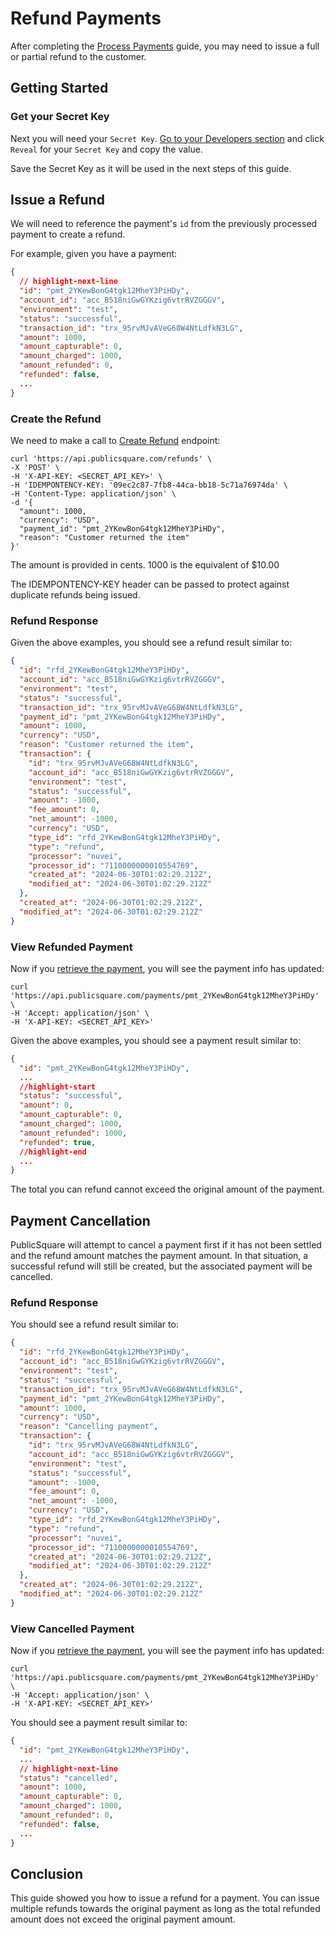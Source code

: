 
# Refund Payments

After completing the [Process Payments](/guides/payments/process-card-payments) guide, you may need to issue a full or partial refund to the customer.

## Getting Started

<GettingStartedSection />

### Get your Secret Key

Next you will need your `Secret Key`. [Go to your Developers section](https://portal.publicsquare.com/developers/api-keys) and click `Reveal` for your `Secret Key` and copy the value.

<Alert>Save the Secret Key as it will be used in the next steps of this guide.</Alert>

## Issue a Refund

We will need to reference the payment's `id` from the previously processed payment to create a refund.

For example, given you have a payment:

```json showLineNumbers
{
  // highlight-next-line
  "id": "pmt_2YKewBonG4tgk12MheY3PiHDy",
  "account_id": "acc_B518niGwGYKzig6vtrRVZGGGV",
  "environment": "test",
  "status": "successful",
  "transaction_id": "trx_95rvMJvAVeG68W4NtLdfkN3LG",
  "amount": 1000,
  "amount_capturable": 0,
  "amount_charged": 1000,
  "amount_refunded": 0,
  "refunded": false,
  ...
}
```

### Create the Refund

We need to make a call to [Create Refund](/api/financial/create-refund) endpoint:

```shell showLineNumbers title="Create a Refund"
curl 'https://api.publicsquare.com/refunds' \
-X 'POST' \
-H 'X-API-KEY: <SECRET_API_KEY>' \
-H 'IDEMPONTENCY-KEY: '09ec2c87-7fb8-44ca-bb18-5c71a76974da' \
-H 'Content-Type: application/json' \
-d '{
  "amount": 1000,
  "currency": "USD",
  "payment_id": "pmt_2YKewBonG4tgk12MheY3PiHDy",
  "reason": "Customer returned the item"
}'
```

<Alert>The amount is provided in cents. 1000 is the equivalent of $10.00</Alert>

<Alert type="warning">The IDEMPONTENCY-KEY header can be passed to protect against duplicate refunds being issued.</Alert>

### Refund Response

Given the above examples, you should see a refund result similar to:

```json showLineNumbers
{
  "id": "rfd_2YKewBonG4tgk12MheY3PiHDy",
  "account_id": "acc_B518niGwGYKzig6vtrRVZGGGV",
  "environment": "test",
  "status": "successful",
  "transaction_id": "trx_95rvMJvAVeG68W4NtLdfkN3LG",
  "payment_id": "pmt_2YKewBonG4tgk12MheY3PiHDy",
  "amount": 1000,
  "currency": "USD",
  "reason": "Customer returned the item",
  "transaction": {
    "id": "trx_95rvMJvAVeG68W4NtLdfkN3LG",
    "account_id": "acc_B518niGwGYKzig6vtrRVZGGGV",
    "environment": "test",
    "status": "successful",
    "amount": -1000,
    "fee_amount": 0,
    "net_amount": -1000,
    "currency": "USD",
    "type_id": "rfd_2YKewBonG4tgk12MheY3PiHDy",
    "type": "refund",
    "processor": "nuvei",
    "processor_id": "7110000000010554769",
    "created_at": "2024-06-30T01:02:29.212Z",
    "modified_at": "2024-06-30T01:02:29.212Z"
  },
  "created_at": "2024-06-30T01:02:29.212Z",
  "modified_at": "2024-06-30T01:02:29.212Z"
}
```

### View Refunded Payment

Now if you [retrieve the payment](/api/financial/get-payment-by-id), you will see the payment info has updated:

```shell showLineNumbers title="Get Payment by ID"
curl 'https://api.publicsquare.com/payments/pmt_2YKewBonG4tgk12MheY3PiHDy' \
-H 'Accept: application/json' \
-H 'X-API-KEY: <SECRET_API_KEY>'
```

Given the above examples, you should see a payment result similar to:

```json showLineNumbers
{
  "id": "pmt_2YKewBonG4tgk12MheY3PiHDy",
  ...
  //highlight-start
  "status": "successful",
  "amount": 0,
  "amount_capturable": 0,
  "amount_charged": 1000,
  "amount_refunded": 1000,
  "refunded": true,
  //highlight-end
  ...
}
```

<Alert>The total you can refund cannot exceed the original amount of the payment.</Alert>

## Payment Cancellation

PublicSquare will attempt to cancel a payment first if it has not been settled and the refund amount matches the payment amount. In that situation, a successful refund will still be created, but the associated payment will be cancelled.

### Refund Response

You should see a refund result similar to:

```json showLineNumbers
{
  "id": "rfd_2YKewBonG4tgk12MheY3PiHDy",
  "account_id": "acc_B518niGwGYKzig6vtrRVZGGGV",
  "environment": "test",
  "status": "successful",
  "transaction_id": "trx_95rvMJvAVeG68W4NtLdfkN3LG",
  "payment_id": "pmt_2YKewBonG4tgk12MheY3PiHDy",
  "amount": 1000,
  "currency": "USD",
  "reason": "Cancelling payment",
  "transaction": {
    "id": "trx_95rvMJvAVeG68W4NtLdfkN3LG",
    "account_id": "acc_B518niGwGYKzig6vtrRVZGGGV",
    "environment": "test",
    "status": "successful",
    "amount": -1000,
    "fee_amount": 0,
    "net_amount": -1000,
    "currency": "USD",
    "type_id": "rfd_2YKewBonG4tgk12MheY3PiHDy",
    "type": "refund",
    "processor": "nuvei",
    "processor_id": "7110000000010554769",
    "created_at": "2024-06-30T01:02:29.212Z",
    "modified_at": "2024-06-30T01:02:29.212Z"
  },
  "created_at": "2024-06-30T01:02:29.212Z",
  "modified_at": "2024-06-30T01:02:29.212Z"
}
```

### View Cancelled Payment

Now if you [retrieve the payment](/api/financial/get-payment-by-id), you will see the payment info has updated:

```shell showLineNumbers title="Get Payment by ID"
curl 'https://api.publicsquare.com/payments/pmt_2YKewBonG4tgk12MheY3PiHDy' \
-H 'Accept: application/json' \
-H 'X-API-KEY: <SECRET_API_KEY>'
```

You should see a payment result similar to:

```json showLineNumbers
{
  "id": "pmt_2YKewBonG4tgk12MheY3PiHDy",
  ...
  // highlight-next-line
  "status": "cancelled",
  "amount": 1000,
  "amount_capturable": 0,
  "amount_charged": 1000,
  "amount_refunded": 0,
  "refunded": false,
  ...
}
```

## Conclusion

This guide showed you how to issue a refund for a payment.
You can issue multiple refunds towards the original payment as long as the total refunded amount does not exceed the original payment amount.


